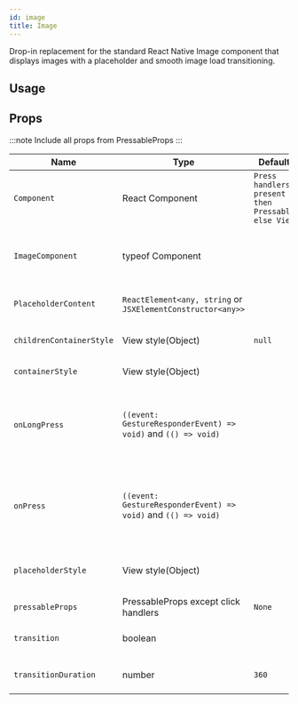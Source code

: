 ```yaml
---
id: image
title: Image
---
```



Drop-in replacement for the standard React Native Image component that displays
images with a placeholder and smooth image load transitioning.

## Usage

<Usage />

## Props

:::note
Include all props from PressableProps
:::

<div class='table-responsive'>

| Name                     | Type                                                          | Default                                           | Description                                                                                |
| ------------------------ | ------------------------------------------------------------- | ------------------------------------------------- | ------------------------------------------------------------------------------------------ |
| `Component`              | React Component                                               | `Press handlers present then Pressable else View` | Define the component passed to image.                                                      |
| `ImageComponent`         | typeof Component                                              |                                                   | Specify a different component as the Image component.                                      |
| `PlaceholderContent`     | `ReactElement<any, string` or `JSXElementConstructor<any>>`   |                                                   | Content to load when Image is rendering.                                                   |
| `childrenContainerStyle` | View style(Object)                                            | `null`                                            | Additional styling for the children container.                                             |
| `containerStyle`         | View style(Object)                                            |                                                   | Additional styling for the container.                                                      |
| `onLongPress`            | `((event: GestureResponderEvent) => void)` and `(() => void)` |                                                   | Called when a long-tap gesture is detected.Callback function when long pressing component. |
| `onPress`                | `((event: GestureResponderEvent) => void)` and `(() => void)` |                                                   | Called when a single tap gesture is detected.Callback function when pressing component.    |
| `placeholderStyle`       | View style(Object)                                            |                                                   | Additional styling for the placeholder container.                                          |
| `pressableProps`         | PressableProps except click handlers                          | `None`                                            |                                                                                            |
| `transition`             | boolean                                                       |                                                   | Perform fade transition on image load.                                                     |
| `transitionDuration`     | number                                                        | `360`                                             | Perform fade transition on image load.                                                     |

</div>
